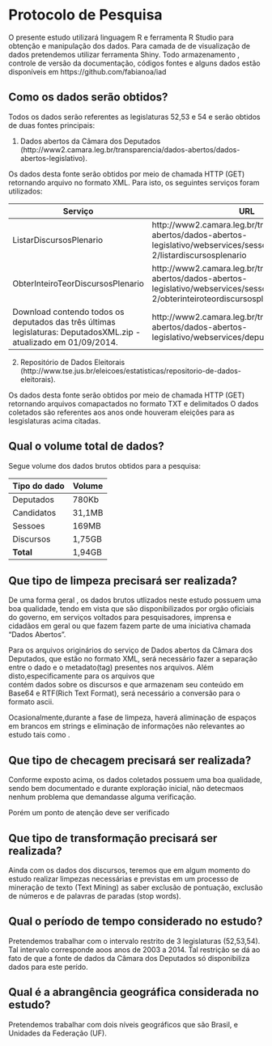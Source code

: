 Protocolo de Pesquisa
====================

O presente estudo utilizará linguagem R e ferramenta R Studio para obtenção  e manipulação dos dados. Para camada de de visualização de 
dados pretendemos utilizar ferramenta Shiny.
Todo armazenamento , controle de versão da documentação, códigos fontes e alguns dados  estão  disponíveis em https://github.com/fabianoa/iad  


Como os dados serão obtidos?
---------------------

Todos os dados serão referentes as legislaturas 52,53 e 54 e serão obtidos de duas fontes principais:

1. Dados abertos da Câmara dos Deputados  (http://www2.camara.leg.br/transparencia/dados-abertos/dados-abertos-legislativo).

 Os dados desta fonte serão obtidos por meio de chamada HTTP (GET) retornando arquivo no formato XML. Para isto, os seguintes serviços foram utilizados:
    
 
 Serviço  | URL 
------------- | -------------
ListarDiscursosPlenario | http://www2.camara.leg.br/transparencia/dados-abertos/dados-abertos-legislativo/webservices/sessoesreunioes-2/listardiscursosplenario
ObterInteiroTeorDiscursosPlenario  | http://www2.camara.leg.br/transparencia/dados-abertos/dados-abertos-legislativo/webservices/sessoesreunioes-2/obterinteiroteordiscursosplenario
Download contendo todos os deputados das três últimas legislaturas: DeputadosXML.zip - atualizado em 01/09/2014. |  http://www2.camara.leg.br/transparencia/dados-abertos/dados-abertos-legislativo/webservices/deputados/deputados
 
2. Repositório de Dados Eleitorais (http://www.tse.jus.br/eleicoes/estatisticas/repositorio-de-dados-eleitorais).
  
  Os dados desta fonte serão obtidos por meio de chamada HTTP (GET) retornando arquivos comapactados no formato TXT e delimitados O dados coletados são  referentes aos anos onde houveram eleições para  as lesgislaturas acima citadas.
  
   

Qual o volume total de dados?
---------------------

Segue volume dos dados brutos obtidos para a pesquisa:

Tipo do dado  | Volume 
------------- | -------------
Deputados | 780Kb
Candidatos | 31,1MB
Sessoes |  169MB
Discursos | 1,75GB
**Total**| 1,94GB


Que tipo de limpeza precisará ser realizada?
---------------------

De uma forma geral , os dados brutos utlizados neste estudo possuem uma boa qualidade, tendo em vista que  são disponibilizados por orgão oficiais do governo, em serviços voltados para 
pesquisadores, imprensa e cidadãos em geral ou que fazem fazem parte de uma iniciativa chamada "Dados Abertos".

Para os arquivos originários do serviço de Dados abertos da Câmara dos Deputados, que estão no formato XML, será necessário fazer a separação entre o dado e o metadato(tag) presentes nos arquivos. Além disto,especificamente para os arquivos que  
contém dados sobre os discursos e que  armazenam seu  conteúdo em Base64 e RTF(Rich Text Format),  será necessário a conversão para o formato ascii.

Ocasionalmente,durante a fase de limpeza, haverá aliminação de espaços em brancos em strings e eliminação de informações não relevantes ao estudo tais como .

Que tipo de checagem precisará ser realizada?
---------------------

Conforme  exposto acima, os dados coletados possuem uma boa qualidade, sendo bem documentado e durante exploração inicial, não
detecmaos nenhum problema que demandasse alguma verificação.

Porém um ponto de atenção deve ser verificado 



Que tipo de transformação precisará ser realizada?
---------------------


Ainda com os dados dos discursos, teremos que em algum momento do estudo realizar limpezas necessárias e previstas em um  processo de mineração de texto (Text Mining) as saber
exclusão de pontuação, exclusão de números e de palavras de paradas (stop words).




Qual o período de tempo considerado no estudo?
---------------------

Pretendemos trabalhar com o intervalo restrito de 3 legislaturas (52,53,54). Tal intervalo corresponde aoos anos de  2003 a 2014. Tal restrição se dá ao fato
de que a fonte de dados da Câmara dos Deputados só disponibiliza dados para este perído.

Qual é a abrangência geográfica considerada no estudo?
---------------------

Pretendemos trabalhar com dois  níveis geográficos que são Brasil, e Unidades da Federação (UF).
